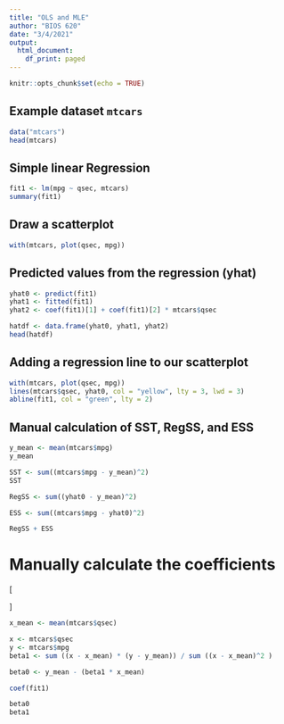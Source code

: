 ```yaml
---
title: "OLS and MLE"
author: "BIOS 620"
date: "3/4/2021"
output:
  html_document:
    df_print: paged
---
```


```r
knitr::opts_chunk$set(echo = TRUE)
```

## Example dataset `mtcars`

```r
data("mtcars")
head(mtcars)
```

## Simple linear Regression

```r
fit1 <- lm(mpg ~ qsec, mtcars)
summary(fit1)
```

## Draw a scatterplot

```r
with(mtcars, plot(qsec, mpg))
```

## Predicted values from the regression (yhat)

```r
yhat0 <- predict(fit1)
yhat1 <- fitted(fit1)
yhat2 <- coef(fit1)[1] + coef(fit1)[2] * mtcars$qsec

hatdf <- data.frame(yhat0, yhat1, yhat2)
head(hatdf)
```

## Adding a regression line to our scatterplot

```r
with(mtcars, plot(qsec, mpg))
lines(mtcars$qsec, yhat0, col = "yellow", lty = 3, lwd = 3)
abline(fit1, col = "green", lty = 2)
```

## Manual calculation of SST, RegSS, and ESS

```r
y_mean <- mean(mtcars$mpg)
y_mean
```

```r
SST <- sum((mtcars$mpg - y_mean)^2)
SST
```

```r
RegSS <- sum((yhat0 - y_mean)^2)
```

```r
ESS <- sum((mtcars$mpg - yhat0)^2)
```

```r
RegSS + ESS 
```

# Manually calculate the coefficients 

\[
\begin{split}
   \hat{\beta}_{1} &= \frac{\sum_{i=1}^{n}(x_{i} - \bar{x})(y_{i} - \bar{y})}{\sum_{i=1}^{n}(x_{i} - \bar{x})^2} \\
   \hat{\beta}_{0} &= \bar{y} - \hat{\beta}_{1} \bar{x}.\\
\end{split}
\]

```r
x_mean <- mean(mtcars$qsec)
```

```r
x <- mtcars$qsec
y <- mtcars$mpg
beta1 <- sum ((x - x_mean) * (y - y_mean)) / sum ((x - x_mean)^2 )
```

```r
beta0 <- y_mean - (beta1 * x_mean)
```

```r
coef(fit1)
```

```r
beta0
beta1
```

